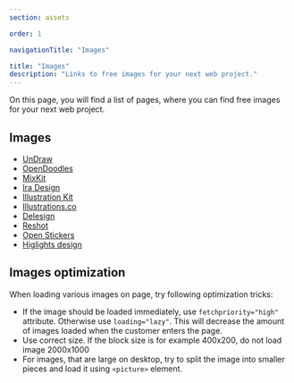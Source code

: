 ```yaml
---
section: assets

order: 1

navigationTitle: "Images"

title: "Images"
description: "Links to free images for your next web project."
---
```


On this page, you will find a list of pages, where you can find free images for your next web project.

## Images
- [UnDraw](https://undraw.co/illustrations)
- [OpenDoodles](https://www.opendoodles.com)
- [MixKit](https://mixkit.co/free-stock-art/)
- [Ira Design](https://iradesign.io/gallery/illustrations)
- [Illustration Kit](https://illustrationkit.com)
- [Illustrations.co](https://illlustrations.co)
- [Delesign](https://delesign.com/free-designs/graphics)
- [Reshot](https://www.reshot.com)
- [Open Stickers](https://openstickers.craftwork.design)
- [Higlights design](https://www.highlights.design/elements)

## Images optimization
When loading various images on page, try following optimization tricks:
- If the image should be loaded immediately, use `fetchpriority="high"` attribute. Otherwise use `loading="lazy"`. This will decrease the amount of images loaded when the customer enters the page.
- Use correct size. If the block size is for example 400x200, do not load image 2000x1000
- For images, that are large on desktop, try to split the image into smaller pieces and load it using `<picture>` element.
